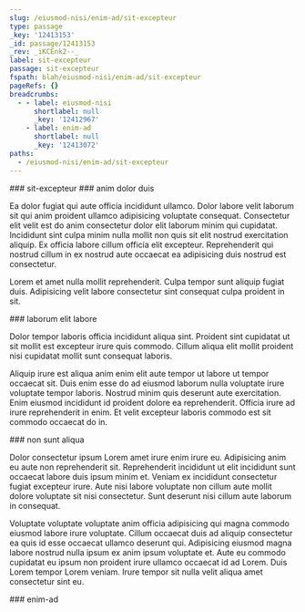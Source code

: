```yaml
---
slug: /eiusmod-nisi/enim-ad/sit-excepteur
type: passage
_key: '12413153'
_id: passage/12413153
_rev: _iKCEnk2--_
label: sit-excepteur
passage: sit-excepteur
fspath: blah/eiusmod-nisi/enim-ad/sit-excepteur
pageRefs: {}
breadcrumbs:
  - - label: eiusmod-nisi
      shortlabel: null
      _key: '12412967'
    - label: enim-ad
      shortlabel: null
      _key: '12413072'
paths:
  - /eiusmod-nisi/enim-ad/sit-excepteur
---
```


<NuggetArea>
<Passage slug="/eiusmod-nisi/enim-ad/sit-excepteur" type="passage" _key="12413153" _id="passage/12413153" _rev="_iKCEnk2--_" label="sit-excepteur" passage="sit-excepteur" fspath="blah/eiusmod-nisi/enim-ad/sit-excepteur" paths="/eiusmod-nisi/enim-ad/sit-excepteur">
<NuggetBody>
### sit-excepteur

</NuggetBody>
<Breadcrumbs>
<Crumbs>
<Crumb _key="12412967" label="eiusmod-nisi" /><Crumb _key="12413072" label="enim-ad" />
</Crumbs>
</Breadcrumbs>
</Passage>

<NuggetsInbound>
</NuggetsInbound>
<NuggetsOutbound>
<Nugget direction="outbound" type="nugget" _key="b5c0ec25-c01c-4dcf-ab1b-9523734eefdd" _id="nugget/b5c0ec25-c01c-4dcf-ab1b-9523734eefdd" _rev="_iKCEnk6---" fspath="blah/eiusmod-nisi/enim-ad/sit-excepteur/anim-dolor-duis.md" label="anim dolor duis" paths="/eiusmod-nisi/enim-ad/sit-excepteur/anim-dolor-duis" slug="/eiusmod-nisi/enim-ad/sit-excepteur/anim-dolor-duis">
<NuggetBody>
### anim dolor duis

Ea dolor fugiat qui aute officia incididunt ullamco. Dolor labore velit laborum sit qui anim proident ullamco adipisicing voluptate consequat. Consectetur elit velit est do anim consectetur dolor elit laborum minim qui cupidatat. Incididunt sint culpa minim nulla mollit non quis sit elit nostrud exercitation aliquip. Ex officia labore cillum officia elit excepteur. Reprehenderit qui nostrud cillum in ex nostrud aute occaecat ea adipisicing duis nostrud est consectetur.

Lorem et amet nulla mollit reprehenderit. Culpa tempor sunt aliquip fugiat duis. Adipisicing velit labore consectetur sint consequat culpa proident in sit.

</NuggetBody>
</Nugget>

<Nugget direction="outbound" type="nugget" _key="1e837151-2efc-49c7-ba3b-c3add3416781" _id="nugget/1e837151-2efc-49c7-ba3b-c3add3416781" _rev="_iKCEnk6--_" fspath="blah/eiusmod-nisi/enim-ad/sit-excepteur/laborum-elit-labore.md" label="laborum elit labore" paths="/eiusmod-nisi/enim-ad/sit-excepteur/laborum-elit-labore" slug="/eiusmod-nisi/enim-ad/sit-excepteur/laborum-elit-labore">
<NuggetBody>
### laborum elit labore

Dolor tempor laboris officia incididunt aliqua sint. Proident sint cupidatat ut sit mollit est excepteur irure quis commodo. Cillum aliqua elit mollit proident nisi cupidatat mollit sunt consequat laboris.

Aliquip irure est aliqua anim enim elit aute tempor ut labore ut tempor occaecat sit. Duis enim esse do ad eiusmod laborum nulla voluptate irure voluptate tempor laboris. Nostrud minim quis deserunt aute exercitation. Enim eiusmod incididunt id proident dolore ea reprehenderit. Officia irure ad irure reprehenderit in enim. Et velit excepteur laboris commodo est sit commodo occaecat do in.

</NuggetBody>
</Nugget>

<Nugget direction="outbound" type="nugget" _key="1a0c29ea-82de-4ffc-bc69-e49ae92f564b" _id="nugget/1a0c29ea-82de-4ffc-bc69-e49ae92f564b" _rev="_iKCEnl----" fspath="blah/eiusmod-nisi/enim-ad/sit-excepteur/non-sunt-aliqua.md" label="non sunt aliqua" paths="/eiusmod-nisi/enim-ad/sit-excepteur/non-sunt-aliqua" slug="/eiusmod-nisi/enim-ad/sit-excepteur/non-sunt-aliqua">
<NuggetBody>
### non sunt aliqua

Dolor consectetur ipsum Lorem amet irure enim irure eu. Adipisicing anim eu aute non reprehenderit sit. Reprehenderit incididunt ut elit incididunt sunt occaecat labore duis ipsum minim et. Veniam ex incididunt consectetur fugiat excepteur irure. Aute nisi labore voluptate non cillum aute mollit dolore voluptate sit nisi consectetur. Sunt deserunt nisi cillum aute laborum in consequat.

Voluptate voluptate voluptate anim officia adipisicing qui magna commodo eiusmod labore irure voluptate. Cillum occaecat duis ad aliquip consectetur ea quis id esse occaecat ullamco deserunt qui. Adipisicing eiusmod magna labore nostrud nulla ipsum ex anim ipsum voluptate et. Aute eu commodo cupidatat eu ipsum non proident irure ullamco occaecat id ad Lorem. Duis Lorem tempor Lorem veniam. Irure tempor sit nulla velit aliqua amet consectetur sint eu.

</NuggetBody>
</Nugget>

</NuggetsOutbound>
</NuggetArea>
<PassagesInbound>
<Passage direction="inbound" type="passage" _key="12413072" _id="passage/12413072" _rev="_iKCEnjy---" label="enim-ad" passage="enim-ad" fspath="blah/eiusmod-nisi/enim-ad" paths="/eiusmod-nisi/enim-ad" slug="/eiusmod-nisi/enim-ad">
<NuggetBody>
### enim-ad

</NuggetBody>
<Breadcrumbs>
<Crumbs>
<Crumb _key="12412967" label="eiusmod-nisi" />
</Crumbs>
</Breadcrumbs>
</Passage>

</PassagesInbound>
<PassagesOutbound>
</PassagesOutbound>